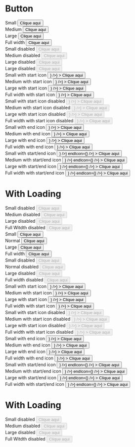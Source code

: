 

<Meta title="Button" component={Button} />

# Button

<Story name="Primary">
  <div
    style={{ display: "grid", gap: 16, gridTemplateColumns: "1fr 1fr 1fr 1fr" }}
  >
    <div>
      <span>Small</span>
      <Button  variant="primary" size="small">
        Clique aqui
      </Button>
    </div>
    <div>
      <span>Medium</span>
      <Button variant="primary">Clique aqui</Button>
    </div>
    <div>
      <span>Large</span>
      <Button variant="primary" size="large">
        Clique aqui
      </Button>
    </div>
    <div>
      <span>Full width</span>
      <Button variant="primary" size="fullWidth">
        Clique aqui
      </Button>
    </div>
    <div>
      <span>Small disabled</span>
      <Button variant="primary" size="small" disabled>
        Clique aqui
      </Button>
    </div>
    <div>
      <span>Medium disabled</span>
      <Button variant="primary" disabled>
        Clique aqui
      </Button>
    </div>
    <div>
      <span>Large disabled</span>
      <Button variant="primary" size="large" disabled>
        Clique aqui
      </Button>
    </div>
    <div>
      <span>Large disabled</span>
      <Button variant="primary" size="fullWidth" disabled>
        Clique aqui
      </Button>
    </div>
    <div>
      <span>Small with start icon</span>
      <Button
        variant="primary"
        size="small"
        startIcon={<Icon size="small" icon={<BsCurrencyDollar />} />}
      >
        Clique aqui
      </Button>
    </div>
    <div>
      <span>Medium with start icon</span>
      <Button
        variant="primary"
        startIcon={<Icon size="medium" icon={<BsCurrencyDollar />} />}
      >
        Clique aqui
      </Button>
    </div>
    <div>
      <span>Large with start icon</span>
      <Button
        variant="primary"
        size="large"
        startIcon={<Icon size="large" icon={<BsCurrencyDollar />} />}
      >
        Clique aqui
      </Button>
    </div>
    <div>
      <span>Full width with start icon</span>
      <Button
        variant="primary"
        size="fullWidth"
        startIcon={<Icon size="large" icon={<BsCurrencyDollar />} />}
      >
        Clique aqui
      </Button>
    </div>
    <div>
      <span>Small with start icon disabled</span>
      <Button
        variant="primary"
        size="small"
        disabled
        startIcon={<Icon size="small" icon={<BsCurrencyDollar />} />}
      >
        Clique aqui
      </Button>
    </div>
    <div>
      <span>Medium with start icon disabled</span>
      <Button
        variant="primary"
        disabled
        startIcon={<Icon size="medium" icon={<BsCurrencyDollar />} />}
      >
        Clique aqui
      </Button>
    </div>
    <div>
      <span>Large with start icon disabled</span>
      <Button
        variant="primary"
        size="large"
        disabled
        startIcon={<Icon size="large" icon={<BsCurrencyDollar />} />}
      >
        Clique aqui
      </Button>
    </div>
    <div>
      <span>Full width with start icon disabled</span>
      <Button
        variant="primary"
        size="fullWidth"
        disabled
        startIcon={<Icon size="large" icon={<BsCurrencyDollar />} />}
      >
        Clique aqui
      </Button>
    </div>
    <div>
      <span>Small with end icon</span>
      <Button
        variant="primary"
        size="small"
        endIcon={<Icon size="small" icon={<BsCurrencyDollar />} />}
      >
        Clique aqui
      </Button>
    </div>
    <div>
      <span>Medium with end icon</span>
      <Button
        variant="primary"
        endIcon={<Icon size="medium" icon={<BsCurrencyDollar />} />}
      >
        Clique aqui
      </Button>
    </div>
    <div>
      <span>Large with end icon</span>
      <Button
        variant="primary"
        size="large"
        endIcon={<Icon size="large" icon={<BsCurrencyDollar />} />}
      >
        Clique aqui
      </Button>
    </div>
    <div>
      <span>Full width with end icon</span>
      <Button
        variant="primary"
        size="fullWidth"
        endIcon={<Icon size="large" icon={<BsCurrencyDollar />} />}
      >
        Clique aqui
      </Button>
    </div>
    <div>
      <span>Small with start/end icon</span>
      <Button
        variant="primary"
        size="small"
        startIcon={<Icon size="small" icon={<BsCurrencyDollar />} />}
        endIcon={<Icon size="small" icon={<BsCurrencyDollar />} />}
      >
        Clique aqui
      </Button>
    </div>
    <div>
      <span>Medium with start/end icon</span>
      <Button
        variant="primary"
        startIcon={<Icon size="medium" icon={<BsCurrencyDollar />} />}
        endIcon={<Icon size="medium" icon={<BsCurrencyDollar />} />}
      >
        Clique aqui
      </Button>
    </div>
    <div>
      <span>Large with start/end icon</span>
      <Button
        variant="primary"
        size="large"
        startIcon={<Icon size="large" icon={<BsCurrencyDollar />} />}
        endIcon={<Icon size="large" icon={<BsCurrencyDollar />} />}
      >
        Clique aqui
      </Button>
    </div>
    <div>
      <span>Full width with start/end icon</span>
      <Button
        variant="primary"
        size="fullWidth"
        startIcon={<Icon size="large" icon={<BsCurrencyDollar />} />}
        endIcon={<Icon size="large" icon={<BsCurrencyDollar />} />}
      >
        Clique aqui
      </Button>
    </div>
  </div>
  <h1>With Loading</h1>
  <div
    style={{ display: "grid", gap: 16, gridTemplateColumns: "1fr 1fr 1fr 1fr" }}
  >
    <div>
      <span>Small disabled</span>
      <Button loading variant="primary" size="small" disabled>
        Clique aqui
      </Button>
    </div>
    <div>
      <span>Medium disabled</span>
      <Button loading variant="primary" disabled>
        Clique aqui
      </Button>
    </div>
    <div>
      <span>Large disabled</span>
      <Button loading variant="primary" size="large" disabled>
        Clique aqui
      </Button>
    </div>
    <div>
      <span>Full Witdth disabled</span>
      <Button loading variant="primary" size="fullWidth" disabled>
        Clique aqui
      </Button>
    </div>
  </div>
</Story>

<Story name="Secondary">
  <div
    style={{ display: "grid", gap: 16, gridTemplateColumns: "1fr 1fr 1fr 1fr" }}
  >
    <div>
      <span>Small</span>
      <Button variant="secondary" size="small">
        Clique aqui
      </Button>
    </div>
    <div>
      <span>Normal</span>
      <Button variant="secondary">Clique aqui</Button>
    </div>
    <div>
      <span>Large</span>
      <Button variant="secondary" size="large">
        Clique aqui
      </Button>
    </div>
    <div>
      <span>Full width</span>
      <Button variant="secondary" size="fullWidth">
        Clique aqui
      </Button>
    </div>
    <div>
      <span>Small disabled</span>
      <Button variant="secondary" size="small" disabled>
        Clique aqui
      </Button>
    </div>
    <div>
      <span>Normal disabled</span>
      <Button variant="secondary" disabled>
        Clique aqui
      </Button>
    </div>
    <div>
      <span>Large disabled</span>
      <Button variant="secondary" size="large" disabled>
        Clique aqui
      </Button>
    </div>
    <div>
      <span>Full width disabled</span>
      <Button variant="secondary" size="fullWidth" disabled>
        Clique aqui
      </Button>
    </div>
    <div>
      <span>Small with start icon</span>
      <Button
        variant="secondary"
        size="small"
        startIcon={<Icon size="small" icon={<BsCurrencyDollar />} />}
      >
        Clique aqui
      </Button>
    </div>
    <div>
      <span>Medium with start icon</span>
      <Button
        variant="secondary"
        startIcon={<Icon size="medium" icon={<BsCurrencyDollar />} />}
      >
        Clique aqui
      </Button>
    </div>
    <div>
      <span>Large with start icon</span>
      <Button
        variant="secondary"
        size="large"
        startIcon={<Icon size="large" icon={<BsCurrencyDollar />} />}
      >
        Clique aqui
      </Button>
    </div>
    <div>
      <span>Full width with start icon</span>
      <Button
        variant="secondary"
        size="fullWidth"
        startIcon={<Icon size="large" icon={<BsCurrencyDollar />} />}
      >
        Clique aqui
      </Button>
    </div>
    <div>
      <span>Small with start icon disabled</span>
      <Button
        variant="secondary"
        size="small"
        disabled
        startIcon={<Icon size="small" icon={<BsCurrencyDollar />} />}
      >
        Clique aqui
      </Button>
    </div>
    <div>
      <span>Medium with start icon disabled</span>
      <Button
        variant="secondary"
        disabled
        startIcon={<Icon size="medium" icon={<BsCurrencyDollar />} />}
      >
        Clique aqui
      </Button>
    </div>
    <div>
      <span>Large with start icon disabled</span>
      <Button
        variant="secondary"
        size="large"
        disabled
        startIcon={<Icon size="large" icon={<BsCurrencyDollar />} />}
      >
        Clique aqui
      </Button>
    </div>
    <div>
      <span>Full width with start icon disabled</span>
      <Button
        variant="secondary"
        size="fullWidth"
        disabled
        startIcon={<Icon size="large" icon={<BsCurrencyDollar />} />}
      >
        Clique aqui
      </Button>
    </div>
    <div>
      <span>Small with end icon</span>
      <Button
        variant="secondary"
        size="small"
        endIcon={<Icon size="small" icon={<BsCurrencyDollar />} />}
      >
        Clique aqui
      </Button>
    </div>
    <div>
      <span>Medium with end icon</span>
      <Button
        variant="secondary"
        endIcon={<Icon size="medium" icon={<BsCurrencyDollar />} />}
      >
        Clique aqui
      </Button>
    </div>
    <div>
      <span>Large with end icon</span>
      <Button
        variant="secondary"
        size="large"
        endIcon={<Icon size="large" icon={<BsCurrencyDollar />} />}
      >
        Clique aqui
      </Button>
    </div>
    <div>
      <span>Full width with end icon</span>
      <Button
        variant="secondary"
        size="fullWidth"
        endIcon={<Icon size="large" icon={<BsCurrencyDollar />} />}
      >
        Clique aqui
      </Button>
    </div>
    <div>
      <span>Small with start/end icon</span>
      <Button
        variant="secondary"
        size="small"
        startIcon={<Icon size="small" icon={<BsCurrencyDollar />} />}
        endIcon={<Icon size="small" icon={<BsCurrencyDollar />} />}
      >
        Clique aqui
      </Button>
    </div>
    <div>
      <span>Medium with start/end icon</span>
      <Button
        variant="secondary"
        startIcon={<Icon size="medium" icon={<BsCurrencyDollar />} />}
        endIcon={<Icon size="medium" icon={<BsCurrencyDollar />} />}
      >
        Clique aqui
      </Button>
    </div>
    <div>
      <span>Large with start/end icon</span>
      <Button
        variant="secondary"
        size="large"
        startIcon={<Icon size="large" icon={<BsCurrencyDollar />} />}
        endIcon={<Icon size="large" icon={<BsCurrencyDollar />} />}
      >
        Clique aqui
      </Button>
    </div>
    <div>
      <span>Full width with start/end icon</span>
      <Button
        variant="secondary"
        size="fullWidth"
        startIcon={<Icon size="large" icon={<BsCurrencyDollar />} />}
        endIcon={<Icon size="large" icon={<BsCurrencyDollar />} />}
      >
        Clique aqui
      </Button>
    </div>
  </div>
  <h1>With Loading</h1>
  <div
    style={{ display: "grid", gap: 16, gridTemplateColumns: "1fr 1fr 1fr 1fr" }}
  >
    <div>
      <span>Small disabled</span>
      <Button loading variant="secondary" size="small" disabled>
        Clique aqui
      </Button>
    </div>
    <div>
      <span>Medium disabled</span>
      <Button loading variant="secondary" disabled>
        Clique aqui
      </Button>
    </div>
    <div>
      <span>Large disabled</span>
      <Button loading variant="secondary" size="large" disabled>
        Clique aqui
      </Button>
    </div>
    <div>
      <span>Full Witdth disabled</span>
      <Button loading variant="secondary" size="fullWidth" disabled>
        Clique aqui
      </Button>
    </div>
  </div>
</Story>


